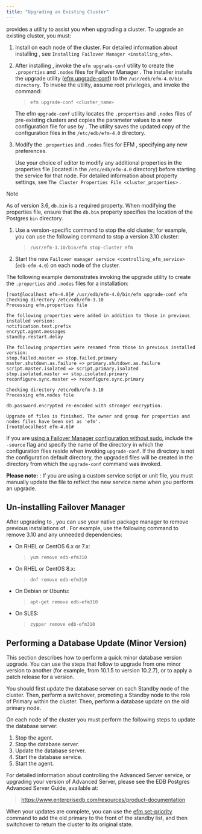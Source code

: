 ```yaml
---
title: "Upgrading an Existing Cluster"
---
```


<div id="upgrading_existing_cluster" class="registered_link"></div>

provides a utility to assist you when upgrading a cluster. To upgrade an existing cluster, you must:

1.  Install on each node of the cluster. For detailed information about installing , see `Installing Failover Manager <installing_efm>`.

2.  After installing , invoke the `efm upgrade-conf` utility to create the `.properties` and `.nodes` files for Failover Manager . The installer installs the upgrade utility ([efm upgrade-conf](../07_using_efm_utility/#efm_upgrade_conf)) to the `/usr/edb/efm-4.0/bin directory`. To invoke the utility, assume root privileges, and invoke the command:

    > `efm upgrade-conf <cluster_name>`

    The efm `upgrade-conf` utility locates the `.properties` and `.nodes` files of pre-existing clusters and copies the parameter values to a new configuration file for use by . The utility saves the updated copy of the configuration files in the `/etc/edb/efm-4.0` directory.

3.  Modify the `.properties` and `.nodes` files for EFM , specifying any new preferences.

    Use your choice of editor to modify any additional properties in the properties file (located in the `/etc/edb/efm-4.0` directory) before starting the service for that node. For detailed information about property settings, see `The Cluster Properties File <cluster_properties>` .

<div class="note">

<div class="title">

Note

</div>

As of version 3.6, `db.bin` is a required property. When modifying the properties file, ensure that the `db.bin` property specifies the location of the Postgres `bin` directory.

</div>

1.  Use a version-specific command to stop the old cluster; for example, you can use the following command to stop a version 3.10 cluster:

    > `/usr/efm-3.10/bin/efm stop-cluster efm`

2.  Start the new `Failover manager service <controlling_efm_service>` (`edb-efm-4.0`) on each node of the cluster.

The following example demonstrates invoking the upgrade utility to create the `.properties` and `.nodes` files for a installation:

```
[root@localhost efm-4.0]# /usr/edb/efm-4.0/bin/efm upgrade-conf efm
Checking directory /etc/edb/efm-3.10
Processing efm.properties file

The following properties were added in addition to those in previous installed version:
notification.text.prefix
encrypt.agent.messages
standby.restart.delay

The following properties were renamed from those in previous installed version:
stop.failed.master => stop.failed.primary
master.shutdown.as.failure => primary.shutdown.as.failure
script.master.isolated => script.primary.isolated
stop.isolated.master => stop.isolated.primary
reconfigure.sync.master => reconfigure.sync.primary

Checking directory /etc/edb/efm-3.10
Processing efm.nodes file

db.password.encrypted re-encoded with stronger encryption.

Upgrade of files is finished. The owner and group for properties and nodes files have been set as 'efm'.
[root@localhost efm-4.0]#
```

If you are [using a Failover Manager configuration without sudo](../04_configuring_efm/04_extending_efm_permissions/#running_efm_without_sudo), include the `-source` flag and specify the name of the directory in which the configuration files reside when invoking `upgrade-conf`. If the directory is not the configuration default directory, the upgraded files will be created in the directory from which the `upgrade-conf` command was invoked.

**Please note:** : If you are using a custom service script or unit file, you must manually update the file to reflect the new service name when you perform an upgrade.

## Un-installing Failover Manager

After upgrading to , you can use your native package manager to remove previous installations of . For example, use the following command to remove 3.10 and any unneeded dependencies:

-   On RHEL or CentOS 6.x or 7.x:

    > `yum remove edb-efm310`

-   On RHEL or CentOS 8.x:

    > `dnf remove edb-efm310`

-   On Debian or Ubuntu:

    > `apt-get remove edb-efm310`

-   On SLES:

    > `zypper remove edb-efm310`

## Performing a Database Update (Minor Version)

This section describes how to perform a quick minor database version upgrade. You can use the steps that follow to upgrade from one minor version to another (for example, from 10.1.5 to version 10.2.7), or to apply a patch release for a version.

You should first update the database server on each Standby node of the cluster. Then, perform a switchover, promoting a Standby node to the role of Primary within the cluster. Then, perform a database update on the old primary node.

On each node of the cluster you must perform the following steps to update the database server:

1.  Stop the agent.
2.  Stop the database server.
3.  Update the database server.
4.  Start the database service.
5.  Start the agent.

For detailed information about controlling the Advanced Server service, or upgrading your version of Advanced Server, please see the EDB Postgres Advanced Server Guide, available at:

> <https://www.enterprisedb.com/resources/product-documentation>

When your updates are complete, you can use the [efm set-priority](../07_using_efm_utility/#efm_set_priority) command to add the old primary to the front of the standby list, and then switchover to return the cluster to its original state.
